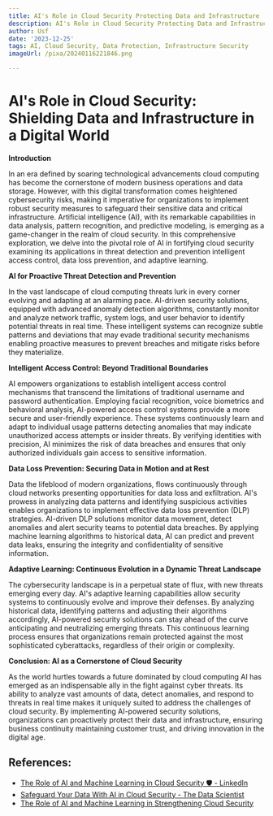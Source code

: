 ```yaml
---
title: AI's Role in Cloud Security Protecting Data and Infrastructure
description: AI's Role in Cloud Security Protecting Data and Infrastructure
author: Usf
date: '2023-12-25'
tags: AI, Cloud Security, Data Protection, Infrastructure Security
imageUrl: /pixa/20240116221846.png

---
```

# AI's Role in Cloud Security: Shielding Data  and Infrastructure in a Digital World

**Introduction**

In an era defined by  soaring technological advancements cloud computing has become  the cornerstone of modern business operations and data storage. However, with  this digital transformation comes heightened cybersecurity risks, making it imperative for organizations  to implement  robust security measures to safeguard  their sensitive data and critical infrastructure. Artificial intelligence (AI), with its remarkable capabilities in data analysis, pattern recognition,  and predictive  modeling, is  emerging as a  game-changer in the realm of cloud security. In this comprehensive exploration, we delve into the pivotal role of AI in fortifying cloud security examining its applications in threat detection and  prevention intelligent access control,  data loss prevention, and adaptive learning.

**AI for Proactive Threat Detection and Prevention**

In the vast landscape of cloud computing threats  lurk in every corner evolving and  adapting at an alarming pace. AI-driven security  solutions, equipped with advanced anomaly detection algorithms,  constantly monitor and analyze network  traffic, system logs, and user  behavior to identify  potential threats in real time. These intelligent systems can  recognize subtle patterns and deviations that may evade traditional security  mechanisms enabling proactive measures to prevent breaches and mitigate risks before they materialize.

**Intelligent Access Control:  Beyond Traditional Boundaries**

AI empowers organizations to establish intelligent access control mechanisms that transcend the limitations of traditional username and password authentication. Employing facial recognition, voice biometrics and behavioral analysis, AI-powered access control systems provide a more secure  and user-friendly experience. These systems continuously learn and  adapt to individual usage patterns detecting anomalies  that  may indicate unauthorized access attempts or insider threats.  By  verifying identities  with precision, AI minimizes  the risk of data breaches and ensures that only authorized individuals  gain access to sensitive information.

**Data Loss Prevention: Securing Data in Motion and at Rest**

Data  the lifeblood of modern organizations, flows continuously through cloud networks presenting opportunities for data loss and exfiltration. AI's prowess in analyzing data patterns  and identifying suspicious activities enables organizations to implement effective data  loss prevention (DLP) strategies. AI-driven DLP solutions monitor data movement, detect anomalies and alert security teams to potential data  breaches. By applying machine learning algorithms to historical data, AI can predict and prevent data leaks, ensuring the integrity and confidentiality of  sensitive information.

**Adaptive Learning: Continuous Evolution in a Dynamic Threat Landscape**

The cybersecurity landscape is in a perpetual state of flux, with new threats emerging every  day. AI's  adaptive learning capabilities allow  security systems to continuously evolve  and improve their  defenses.  By analyzing historical data, identifying patterns and adjusting their algorithms accordingly, AI-powered security solutions can stay  ahead of  the curve anticipating and neutralizing emerging threats. This continuous learning process ensures that organizations remain  protected against the most sophisticated cyberattacks, regardless of their origin or complexity.

**Conclusion: AI  as a Cornerstone of Cloud  Security**

As the world hurtles  towards a future dominated by cloud computing AI has emerged as an indispensable  ally in  the fight against cyber threats. Its ability to analyze vast amounts of data, detect anomalies, and respond to threats  in real time makes  it uniquely suited to address the challenges of cloud security. By implementing AI-powered security solutions, organizations can proactively protect their data and infrastructure, ensuring business continuity maintaining customer trust, and driving innovation in the digital age.

## References:
- [The Role of AI and Machine Learning in Cloud Security 🛡️ - LinkedIn](https://www.linkedin.com/pulse/role-ai-machine-learning-cloud-security-maplworld-uemgf)
- [Safeguard Your Data With AI in Cloud Security - The Data Scientist](https://thedatascientist.com/ai-and-cloud-security-safeguarding-data-in-the-digital-age/)
- [The Role of AI and Machine Learning in Strengthening Cloud Security](https://www.solvo.cloud/blog/the-role-of-ai-and-machine-learning-in-strengthening-cloud-security/)
